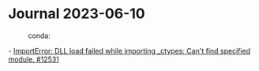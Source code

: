 = Journal 2023-06-10 =
:conda:

- [[https://github.com/conda/conda/issues/12531|ImportError: DLL load failed while importing _ctypes: Can't find specified module. #12531]]
